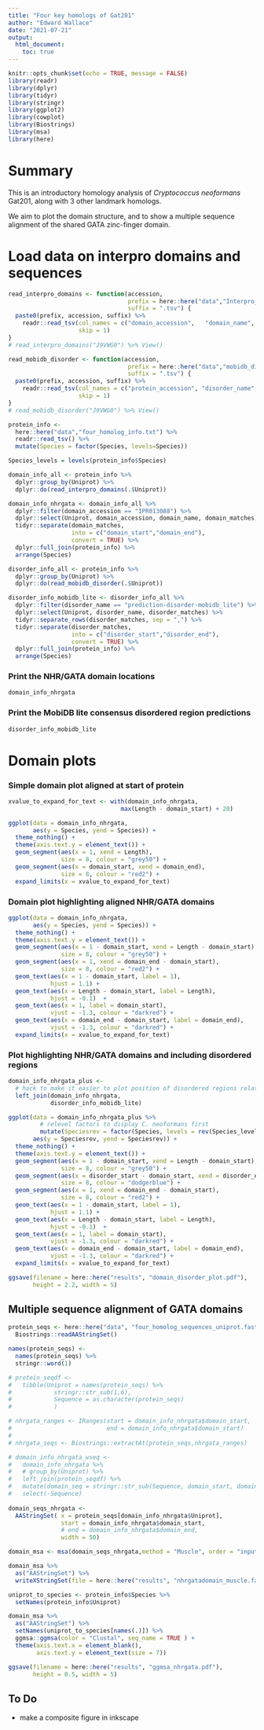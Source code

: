 ```yaml
---
title: "Four key homologs of Gat201"
author: "Edward Wallace"
date: "2021-07-21"
output: 
  html_document:
    toc: true
---
```


```r
knitr::opts_chunk$set(echo = TRUE, message = FALSE)
library(readr)
library(dplyr)
library(tidyr)
library(stringr)
library(ggplot2)
library(cowplot)
library(Biostrings)
library(msa)
library(here)
```

# Summary 

This is an introductory homology analysis of _Cryptococcus neoformans_ Gat201, along with 3 other landmark homologs.

We aim to plot the domain structure, and to show a multiple sequence alignment of the shared GATA zinc-finger domain.

# Load data on interpro domains and sequences

```r
read_interpro_domains <- function(accession,
                                  prefix = here::here("data","Interpro_domains_"), 
                                  suffix = ".tsv") {
  paste0(prefix, accession, suffix) %>%
    readr::read_tsv(col_names = c("domain_accession",	"domain_name", "domain_database"	, "domain_type", "integrated_into", "integrated_signatures", "go_terms", "protein_accession", "protein_length", "domain_matches"),
                    skip = 1) 
}
# read_interpro_domains("J9VWG0") %>% View()

read_mobidb_disorder <- function(accession,
                                  prefix = here::here("data","mobidb_disorder_"), 
                                  suffix = ".tsv") {
  paste0(prefix, accession, suffix) %>%
    readr::read_tsv(col_names = c("protein_accession", "disorder_name", "disorder_matches",	"content_fraction", "content_count", "protein_length"),
                    skip = 1)
}
# read_mobidb_disorder("J9VWG0") %>% View()

protein_info <- 
  here::here("data","four_homolog_info.txt") %>%
  readr::read_tsv() %>%
  mutate(Species = factor(Species, levels=Species))

Species_levels = levels(protein_info$Species)

domain_info_all <- protein_info %>%
  dplyr::group_by(Uniprot) %>%
  dplyr::do(read_interpro_domains(.$Uniprot)) 

domain_info_nhrgata <- domain_info_all %>%
  dplyr::filter(domain_accession == "IPR013088") %>%
  dplyr::select(Uniprot, domain_accession, domain_name, domain_matches) %>%
  tidyr::separate(domain_matches, 
                  into = c("domain_start","domain_end"),
                  convert = TRUE) %>%
  dplyr::full_join(protein_info) %>%
  arrange(Species)

disorder_info_all <- protein_info %>%
  dplyr::group_by(Uniprot) %>%
  dplyr::do(read_mobidb_disorder(.$Uniprot)) 

disorder_info_mobidb_lite <- disorder_info_all %>%
  dplyr::filter(disorder_name == "prediction-disorder-mobidb_lite") %>%
  dplyr::select(Uniprot, disorder_name, disorder_matches) %>%
  tidyr::separate_rows(disorder_matches, sep = ",") %>%
  tidyr::separate(disorder_matches, 
                  into = c("disorder_start","disorder_end"),
                  convert = TRUE) %>%
  dplyr::full_join(protein_info) %>%
  arrange(Species)
```
### Print the NHR/GATA domain locations

```r
domain_info_nhrgata
```

### Print the MobiDB lite consensus disordered region predictions

```r
disorder_info_mobidb_lite
```

# Domain plots

### Simple domain plot aligned at start of protein

```r
xvalue_to_expand_for_text <- with(domain_info_nhrgata,
                                max(Length - domain_start) + 20)

ggplot(data = domain_info_nhrgata,
       aes(y = Species, yend = Species)) +
  theme_nothing() +
  theme(axis.text.y = element_text()) +
  geom_segment(aes(x = 1, xend = Length), 
               size = 8, colour = "grey50") +
  geom_segment(aes(x = domain_start, xend = domain_end), 
               size = 8, colour = "red2") +
  expand_limits(x = xvalue_to_expand_for_text)
```

### Domain plot highlighting aligned NHR/GATA domains

```r
ggplot(data = domain_info_nhrgata,
       aes(y = Species, yend = Species)) +
  theme_nothing() +
  theme(axis.text.y = element_text()) +
  geom_segment(aes(x = 1 - domain_start, xend = Length - domain_start), 
               size = 8, colour = "grey50") +
  geom_segment(aes(x = 1, xend = domain_end - domain_start), 
               size = 8, colour = "red2") +
  geom_text(aes(x = 1 - domain_start, label = 1), 
            hjust = 1.1) +
  geom_text(aes(x = Length - domain_start, label = Length), 
            hjust = -0.1)  +
  geom_text(aes(x = 1, label = domain_start), 
            vjust = -1.3, colour = "darkred") +
  geom_text(aes(x = domain_end - domain_start, label = domain_end), 
            vjust = -1.3, colour = "darkred") +
  expand_limits(x = xvalue_to_expand_for_text)
```

### Plot highlighting NHR/GATA domains and including disordered regions

```r
domain_info_nhrgata_plus <-
  # hack to make it easier to plot position of disordered regions relative to GATA
  left_join(domain_info_nhrgata,
            disorder_info_mobidb_lite)

ggplot(data = domain_info_nhrgata_plus %>%
         # relevel factors to display C. neoformans first
         mutate(Speciesrev = factor(Species, levels = rev(Species_levels))),
       aes(y = Speciesrev, yend = Speciesrev)) +
  theme_nothing() +
  theme(axis.text.y = element_text()) +
  geom_segment(aes(x = 1 - domain_start, xend = Length - domain_start), 
               size = 8, colour = "grey50") +
  geom_segment(aes(x = disorder_start - domain_start, xend = disorder_end - domain_start), 
               size = 8, colour = "dodgerblue") +
  geom_segment(aes(x = 1, xend = domain_end - domain_start), 
               size = 8, colour = "red2") +
  geom_text(aes(x = 1 - domain_start, label = 1), 
            hjust = 1.1) +
  geom_text(aes(x = Length - domain_start, label = Length), 
            hjust = -0.1)  +
  geom_text(aes(x = 1, label = domain_start), 
            vjust = -1.3, colour = "darkred") +
  geom_text(aes(x = domain_end - domain_start, label = domain_end), 
            vjust = -1.3, colour = "darkred") +
  expand_limits(x = xvalue_to_expand_for_text)

ggsave(filename = here::here("results", "domain_disorder_plot.pdf"), 
       height = 2.2, width = 5)
```

## Multiple sequence alignment of GATA domains

```r
protein_seqs <- here::here("data", "four_homolog_sequences_uniprot.fasta") %>% 
  Biostrings::readAAStringSet()

names(protein_seqs) <-
  names(protein_seqs) %>%
  stringr::word(1)

# protein_seqdf <-
#   tibble(Uniprot = names(protein_seqs) %>%
#            stringr::str_sub(1,6),
#            Sequence = as.character(protein_seqs)
#            )

# nhrgata_ranges <- IRanges(start = domain_info_nhrgata$domain_start,
#                           end = domain_info_nhrgata$domain_start)
# 
# nhrgata_seqs <- Biostrings::extractAt(protein_seqs,nhrgata_ranges)
```

```r
# domain_info_nhrgata_wseq <- 
#   domain_info_nhrgata %>%
#   # group_by(Uniprot) %>%
#   left_join(protein_seqdf) %>%
#   mutate(domain_seq = stringr::str_sub(Sequence, domain_start, domain_end)) %>%
#   select(-Sequence)
  
domain_seqs_nhrgata <- 
  AAStringSet( x = protein_seqs[domain_info_nhrgata$Uniprot],
               start = domain_info_nhrgata$domain_start,
               # end = domain_info_nhrgata$domain_end,
               width = 50)

domain_msa <- msa(domain_seqs_nhrgata,method = "Muscle", order = "input")

domain_msa %>%
  as("AAStringSet") %>%
  writeXStringSet(file = here::here("results", "nhrgatadomain_muscle.fasta"))
```

```r
uniprot_to_species <- protein_info$Species %>%
  setNames(protein_info$Uniprot)

domain_msa %>%  
  as("AAStringSet") %>% 
  setNames(uniprot_to_species[names(.)]) %>%
  ggmsa::ggmsa(color = "Clustal", seq_name = TRUE ) + 
  theme(axis.text.x = element_blank(),
        axis.text.y = element_text(size = 7))

ggsave(filename = here::here("results", "ggmsa_nhrgata.pdf"), 
       height = 0.5, width = 5)
```

## To Do

- make a composite figure in inkscape
